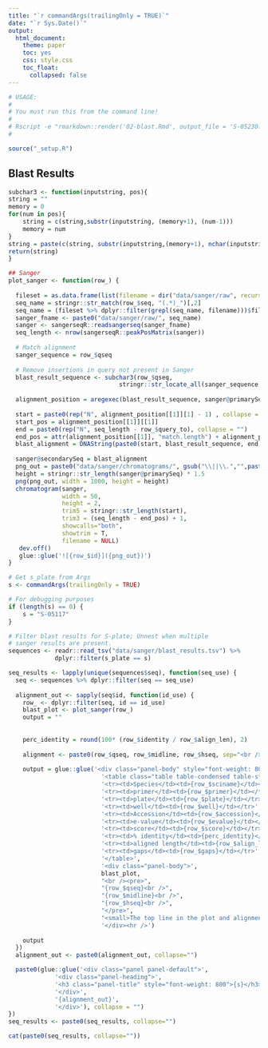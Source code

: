 ```yaml
---
title: "`r commandArgs(trailingOnly = TRUE)`"
date: "`r Sys.Date()`"
output: 
  html_document:
    theme: paper
    toc: yes
    css: style.css
    toc_float:
      collapsed: false
---
```


```r

# USAGE:
#
# You must run this from the command line!
#
# Rscript -e "rmarkdown::render('02-blast.Rmd', output_file = 'S-05230.html', output_dir ='data/sanger/reports/')" S-05230
#

source("_setup.R")
```

## Blast Results

```r

subchar3 <- function(inputstring, pos){
string = ""
memory = 0
for(num in pos){
    string = c(string,substr(inputstring, (memory+1), (num-1)))
    memory = num
}
string = paste(c(string, substr(inputstring,(memory+1), nchar(inputstring))),collapse = "")
return(string)
}

## Sanger
plot_sanger <- function(row_) {
    
  fileset = as.data.frame(list(filename = dir("data/sanger/raw", recursive = T)))
  seq_name = stringr::str_match(row_$seq, "(.*)_")[,2]
  seq_name = (fileset %>% dplyr::filter(grepl(seq_name, filename)))$filename
  sanger_fname <- paste0("data/sanger/raw/", seq_name)
  sanger <- sangerseqR::readsangerseq(sanger_fname)
  seq_length <- nrow(sangerseqR::peakPosMatrix(sanger))
  
  # Match alignment
  sanger_sequence = row_$qseq
  
  # Remove insertions in query not present in Sanger
  blast_result_sequence <- subchar3(row_$qseq,
                               stringr::str_locate_all(sanger_sequence, "[-]{1}")[[1]][,"start"])
  
  alignment_position = aregexec(blast_result_sequence, sanger@primarySeq, max = 50)
  
  start = paste0(rep("N", alignment_position[[1]][1] - 1) , collapse = "")
  start_pos = alignment_position[[1]][[1]]
  end = paste0(rep("N", seq_length - row_$query_to), collapse = "")
  end_pos = attr(alignment_position[[1]], "match.length") + alignment_position[[1]][1]
  blast_alignment = DNAString(paste0(start, blast_result_sequence, end))
  
  sanger@secondarySeq = blast_alignment
  png_out = paste0("data/sanger/chromatograms/", gsub("\\||\\.","",paste0(row_$id, row_$seq, row_$accession)), ".png")
  height = stringr::str_length(sanger@primarySeq) * 1.5
  png(png_out, width = 1000, height = height)
  chromatogram(sanger,
               width = 50,
               height = 2,
               trim5 = stringr::str_length(start),
               trim3 = (seq_length - end_pos) + 1,
               showcalls="both",
               showtrim = T,
               filename = NULL)
   dev.off()
   glue::glue('![{row_$id}]({png_out})')
}

# Get s_plate from Args
s <- commandArgs(trailingOnly = TRUE)

# For debugging purposes
if (length(s) == 0) {
    s = "S-05117"
}

# Filter blast results for S-plate; Unnest when multiple
# sanger results are present.
sequences <- readr::read_tsv("data/sanger/blast_results.tsv") %>%
             dplyr::filter(s_plate == s)

seq_results <- lapply(unique(sequences$seq), function(seq_use) {
  seq <- sequences %>% dplyr::filter(seq == seq_use)
  
  alignment_out <- sapply(seq$id, function(id_use) {
    row_ <- dplyr::filter(seq, id == id_use)
    blast_plot <- plot_sanger(row_)
    output = ""
  
    
    perc_identity = round(100* (row_$identity / row_$align_len), 2)
    
    alignment <- paste0(row_$qseq, row_$midline, row_$hseq, sep="<br />")
    
    output = glue::glue('<div class="panel-body" style="font-weight: 800"><h4>{row_$id}</h4></div>',
                          '<table class="table table-condensed table-striped table-bordered">',
                          '<tr><td>Species</td><td>{row_$sciname}</td></tr>',
                          '<tr><td>primer</td><td>{row_$primer}</td></tr>',
                          '<tr><td>plate</td><td>{row_$plate}</td></tr>',
                          '<tr><td>well</td><td>{row_$well}</td></tr>',
                          '<tr><td>Accession</td><td>{row_$accession}</td></tr>',
                          '<tr><td>e-value</td><td>{row_$evalue}</td></tr>',
                          '<tr><td>score</td><td>{row_$score}</td></tr>',
                          '<tr><td>% identity</td><td>{perc_identity}</td></tr>',
                          '<tr><td>aligned length</td><td>{row_$align_len}</td></tr>',
                          '<tr><td>gaps</td><td>{row_$gaps}</td></tr>',
                          '</table>',
                          '<div class="panel-body">',
                          blast_plot,
                          "<br /><pre>",
                          "{row_$qseq}<br />",
                          "{row_$midline}<br />",
                          "{row_$hseq}<br />",
                          "</pre>",
                          "<small>The top line in the plot and alignment is the Sanger sequence. The Bottom line in the plot and alignment is the BLAST result. Red hatches indicate regions that were trimmed; Blue regions indicate mismatches.</small>",
                          '</div><hr />')
      
    output
  })
  alignment_out <- paste0(alignment_out, collapse="")

  paste0(glue::glue('<div class="panel panel-default">',
             '<div class="panel-heading">',
             '<h3 class="panel-title" style="font-weight: 800">{s}</h3>',
             '</div>',
             '{alignment_out}',
             '</div>'), collapse = "")
})
seq_results <- paste0(seq_results, collapse="")

cat(paste0(seq_results, collapse=""))

```
